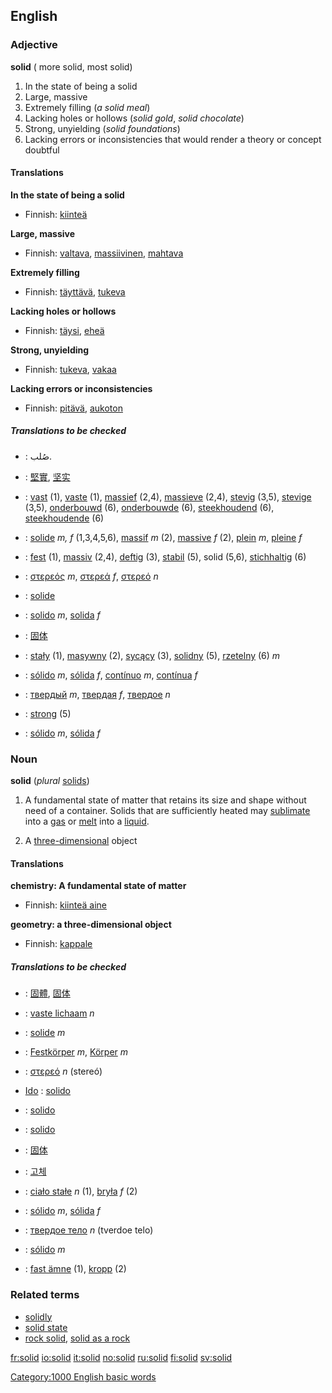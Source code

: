 ==English==

===Adjective===
'''solid''' ({{compare}} more solid, {{super}} most solid)

#In the state of being a solid
#Large, massive
#Extremely filling (''a solid meal'')
#Lacking holes or hollows (''solid gold'', ''solid chocolate'')
#Strong, unyielding (''solid foundations'')
#Lacking errors or inconsistencies that would render a theory or concept doubtful

====Translations====
'''In the state of being a solid'''
{{top}}
*Finnish: [[kiinteä]]
{{mid}}
{{bottom}}

'''Large, massive'''
{{top}}
*Finnish: [[valtava]], [[massiivinen]], [[mahtava]]
{{mid}}
{{bottom}}

'''Extremely filling'''
{{top}}
*Finnish: [[täyttävä]], [[tukeva]]
{{mid}}
{{bottom}}

'''Lacking holes or hollows'''
{{top}}
*Finnish: [[täysi]], [[eheä]]
{{mid}}
{{bottom}}

'''Strong, unyielding'''
{{top}}
*Finnish: [[tukeva]], [[vakaa]]
{{mid}}
{{bottom}}

'''Lacking errors or inconsistencies'''
{{top}}
*Finnish: [[pitävä]], [[aukoton]]
{{mid}}
{{bottom}}

=====Translations to be checked=====
{{checktrans}}
{{Top}}
*{{ttbc|Arabic}}: صُلب.
*{{ttbc|Chinese}}: [[堅實]], [[坚实]]
*{{ttbc|Dutch}}: [[vast]] (1), [[vaste]] (1), [[massief]] (2,4), [[massieve]] (2,4), [[stevig]] (3,5), [[stevige]] (3,5), [[onderbouwd]] (6), [[onderbouwde]] (6), [[steekhoudend]] (6), [[steekhoudende]] (6)
*{{ttbc|French}}: [[solide]] ''m, f'' (1,3,4,5,6), [[massif]] ''m'' (2), [[massive]] ''f'' (2), [[plein]] ''m'', [[pleine]] ''f''
*{{ttbc|German}}: [[fest]] (1), [[massiv]] (2,4), [[deftig]] (3), [[stabil]] (5), solid (5,6), [[stichhaltig]] (6)
*{{ttbc|Greek}}: [[:el:στερεός|στερεός]] ''m'', [[:el:στερεός|στερεά]] ''f'', [[:el:στερεός|στερεό]] ''n''
*{{ttbc|Interlingua}}: [[solide]]
*{{ttbc|Italian}}: [[solido]] ''m'', [[solida]] ''f''

{{Mid}}
*{{ttbc|Japanese}}: [[固体]]
*{{ttbc|Polish}}: [[stały]] (1), [[masywny]] (2), [[sycący]] (3), [[solidny]] (5), [[rzetelny]] (6) ''m''
*{{ttbc|Portuguese}}: [[sólido]] ''m'', [[sólida]] ''f'', [[contínuo]] ''m'', [[contínua]] ''f''
*{{ttbc|Russian}}: [[твердый]] ''m'', [[твердая]] ''f'', [[твердое]] ''n''
*{{ttbc|Tok Pisin}}: [[strong]] (5)
*{{ttbc|Spanish}}: [[sólido]] ''m'', [[sólida]] ''f''
{{Bottom}}

===Noun===
'''solid''' (''plural'' [[solids]])

# {{chemistry}} A fundamental state of matter that retains its size and shape without need of a container.  Solids that are sufficiently heated may [[sublimate]] into a [[gas]] or [[melt]] into a [[liquid]].
#{{geometry}} A [[three-dimensional]] object

====Translations====
'''chemistry: A fundamental state of matter'''
{{top}}
*Finnish: [[kiinteä aine]]
{{mid}}
{{bottom}}

'''geometry: a three-dimensional object'''
{{top}}
*Finnish: [[kappale]]
{{mid}}
{{bottom}}

=====Translations to be checked=====
{{checktrans}}
{{Top}}
*{{ttbc|Chinese}}: [[固體]], [[固体]]
*{{ttbc|Dutch}}: [[vaste lichaam]] ''n''
*{{ttbc|French}}: [[solide]] ''m''
*{{ttbc|German}}: [[Festkörper]] ''m'', [[Körper]] ''m''
*{{ttbc|Greek}}: [[:el:στερεός|στερεό]] ''n'' (stereó)
* [[Ido]] : [[solido]]
*{{ttbc|Interlingua}}: [[solido]]
*{{ttbc|Italian}}: [[solido]]

{{Mid}}
*{{ttbc|Japanese}}: [[固体]]
*{{ttbc|Korean}}: [[고체]]
*{{ttbc|Polish}}: [[ciało stałe]] ''n'' (1), [[bryła]] ''f'' (2)
*{{ttbc|Portuguese}}: [[sólido]] ''m'', [[sólida]] ''f''
*{{ttbc|Russian}}: [[твердое тело]] ''n'' (tverdoe telo)
*{{ttbc|Spanish}}: [[sólido]] ''m''
*{{ttbc|Swedish}}: [[fast ämne]] (1), [[kropp]] (2)
{{Bottom}}

===Related terms===
*[[solidly]]
*[[solid state]]
*[[rock solid]], [[solid as a rock]]


<!-- Categories -->
[[Category:1000 English basic words]]

[[fr:solid]]
[[io:solid]]
[[it:solid]]
[[no:solid]]
[[ru:solid]]
[[fi:solid]]
[[sv:solid]]